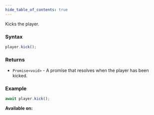 ```yaml
---
hide_table_of_contents: true
---
```



Kicks the player.

### Syntax

```js
player.kick();
```

### Returns

- `Promise<void>` - A promise that resolves when the player has been kicked.

### Example

```js
await player.kick();
```

**Available on:** <ClientTag /> <ServerTag />
